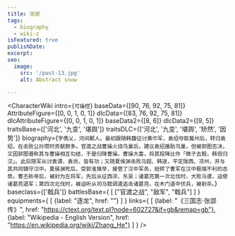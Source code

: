 ```yaml
---
title: 张郃
tags:
  - biography
  - wiki-z
isFeatured: true
publishDate:
excerpt:
seo:
  image:
    src: '/post-13.jpg'
    alt: Abstract snow

---
```



<CharacterWiki
  intro={`可操控`}
  baseData={[90, 76, 92, 75, 81]}
  AttributeFigure={[0, 0, 1, 0, 1]}
  dlcData={[83, 76, 92, 75, 81]}
  dlcAttributeFigure={[0, 0, 1, 0, 1]}
  baseData2={[8, 6]}
  dlcData2={[9, 5]}
  traitsBase={['河北', '九变', '堪舆']}
  traitsDLC={['河北', '九变', '堪舆', '矫然', '因势']}
  biography={`字儁乂，河间鄚人。最初跟随韩馥征讨黄巾军，袁绍夺取冀州后，转归袁绍，在击败公孙瓒时贡献颇多。官渡之战曹操火烧乌巢后，建议袁绍援助乌巢，但被郭图否决，又因郭图谮称其与曹操相互勾结，于是归降曹操。曹操大喜，将其投降比作「微子去殷，韩信归汉」。此后随军从讨袁谭、袁尚，皆有功；又随夏侯渊击败马超、韩遂，平定陇西、凉州，并与其共同镇守汉中。夏侯渊死后，受郭淮推举，接管了汉中军务，扭转了曹军在汉中极端不利的态势。曹丕称帝后，被封为左将军，先后从征西凉、东吴；诸葛亮第一次北伐时，大败马谡，迫使诸葛亮退军；第四次北伐时，被迫听从司马懿调遣追击诸葛亮，在木门道中伏兵，被射杀。`}
  baseclass={['戟兵']}
  battlesBase={
    [
      ["官渡之战", "敌军", "戟兵"]
    ]
  }
  equipments={
    [
      {label: "逐龙", href: ""}
    ]
  }
  links={
    [
      {label: "《三国志·张郃传》", href: "https://ctext.org/text.pl?node=602727&if=gb&remap=gb"},
      {label: "Wikipedia - English Version", href: "https://en.wikipedia.org/wiki/Zhang_He"}
    ]
  }
/>
